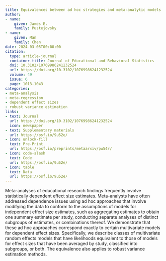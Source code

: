 ```yaml
---
title: Equivalences between ad hoc strategies and meta-analytic models for dependent effect sizes
author:
- name: 
    given: James E. 
    family: Pustejovsky
- name:
    given: Man
    family: Chen
date: 2024-03-05T00:00:00
citation: 
  type: article-journal
  container-title: Journal of Educational and Behavioral Statistics
  doi: 10.3102/10769986241232524
  url: https://doi.org/10.3102/10769986241232524
  volume: 49
  issue: 6
  page: 1013-1043
categories:
- meta-analysis
- meta-regression
- dependent effect sizes
- robust variance estimation
links:
- text: Journal
  url: https://doi.org/10.3102/10769986241232524
  icon: newspaper
- text: Supplementary materials
  url: https://osf.io/9u52e/
- icon: unlock-fill
  text: Pre-Print
  url: https://osf.io/preprints/metaarxiv/pw54r/
- icon: code-slash
  text: Code
  url: https://osf.io/9u52e/
- icon: table
  text: Data
  url: https://osf.io/9u52e/
---
```


Meta-analyses of educational research findings frequently involve statistically dependent effect size estimates. Meta-analysts have often addressed dependence issues using ad hoc approaches that involve modifying the data to conform to the assumptions of models for independent effect size estimates, such as aggregating estimates to obtain one summary estimate per study, conducting separate analyses of distinct subgroups of estimates, or combinations thereof. We demonstrate that these ad hoc approaches correspond exactly to certain multivariate models for dependent effect sizes. Specifically, we describe classes of multivariate random effects models that have likelihoods equivalent to those of models for effect sizes that have been averaged by study, classified into subgroups, or both. The equivalence also applies to robust variance estimation methods.

